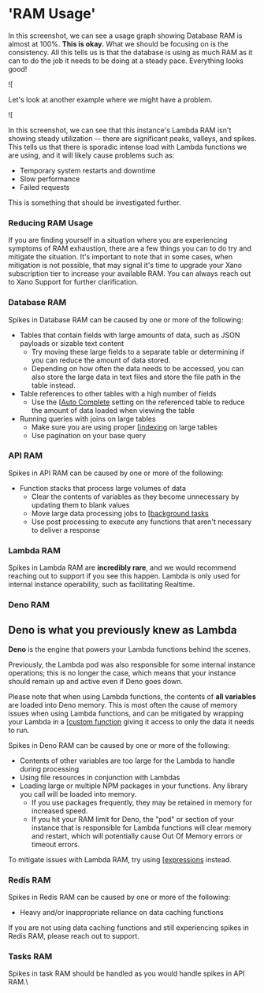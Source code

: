 # 'RAM Usage'

In this screenshot, we can see a usage graph showing Database RAM is almost at 100%. **This is okay.** What we should be focusing on is the consistency. All this tells us is that the database is using as much RAM as it can to do the job it needs to be doing at a steady pace. Everything looks good!

![[](https://files.gitbook.com/v0/b/gitbook-x-prod.appspot.com/o/spaces%2F-M8Si5XvG2QHSLi9JcVY%2Fuploads%2FJpxfXYc4Mk4iqiGa7wFc%2Fimage.png?alt=media\&token=66363a03-34a6-4b6f-9c4a-ca441a0993cf)

Let's look at another example where we might have a problem.

![[](https://files.gitbook.com/v0/b/gitbook-x-prod.appspot.com/o/spaces%2F-M8Si5XvG2QHSLi9JcVY%2Fuploads%2FSVKWvQg8qjoYLskZyUCo%2Fimage.png?alt=media\&token=0373aa27-8ec2-4446-b69d-8e3997a8cfa4)

In this screenshot, we can see that this instance's Lambda RAM isn't showing steady utilization -- there are significant peaks, valleys, and spikes. This tells us that there is sporadic intense load with Lambda functions we are using, and it will likely cause problems such as:

* Temporary system restarts and downtime
* Slow performance
* Failed requests

This is something that should be investigated further.

### Reducing RAM Usage <a href="#reducing-ram-usage" id="reducing-ram-usage"></a>

If you are finding yourself in a situation where you are experiencing symptoms of RAM exhaustion, there are a few things you can to do try and mitigate the situation. It's important to note that in some cases, when mitigation is not possible, that may signal it's time to upgrade your Xano subscription tier to increase your available RAM. You can always reach out to Xano Support for further clarification.

### **Database RAM**

Spikes in Database RAM can be caused by one or more of the following:

* Tables that contain fields with large amounts of data, such as JSON payloads or sizable text content
  * Try moving these large fields to a separate table or determining if you can reduce the amount of data stored.
  * Depending on how often the data needs to be accessed, you can also store the large data in text files and store the file path in the table instead.
* Table references to other tables with a high number of fields
  * Use the [[Auto Complete](../../the-database/database-basics/relationships.md#auto-complete) setting on the referenced table to reduce the amount of data loaded when viewing the table
* Running queries with joins on large tables
  * Make sure you are using proper [[indexing](../../the-database/database-performance-and-maintenance/indexing.mdx) on large tables
  * Use pagination on your base query

### **API RAM**

Spikes in API RAM can be caused by one or more of the following:

* Function stacks that process large volumes of data
  * Clear the contents of variables as they become unnecessary by updating them to blank values
  * Move large data processing jobs to [[background tasks](../../the-function-stack/building-with-visual-development/background-tasks.mdx)​
  * Use post processing to execute any functions that aren't necessary to deliver a response

### **Lambda RAM**

Spikes in Lambda RAM are **incredibly rare**, and we would recommend reaching out to support if you see this happen. Lambda is only used for internal instance operability, such as facilitating Realtime.

### **Deno RAM**&#x20;

<Success>

## Deno is what you previously knew as Lambda

**Deno** is the engine that powers your Lambda functions behind the scenes.

Previously, the Lambda pod was also responsible for some internal instance operations; this is no longer the case, which means that your instance should remain up and active even if Deno goes down.

</Success>

Please note that when using Lambda functions, the contents of **all variables** are loaded into Deno memory. This is most often the cause of memory issues when using Lambda functions, and can be mitigated by wrapping your Lambda in a [[custom function](../../the-function-stack/building-with-visual-development/custom-functions/) giving it access to only the data it needs to run.

Spikes in Deno RAM can be caused by one or more of the following:

* Contents of other variables are too large for the Lambda to handle during processing
* Using file resources in conjunction with Lambdas
* Loading large or multiple NPM packages in your functions. Any library you call will be loaded into memory.
  * If you use packages frequently, they may be retained in memory for increased speed.
  * If you hit your RAM limit for Deno, the "pod" or section of your instance that is responsible for Lambda functions will clear memory and restart, which will potentially cause Out Of Memory errors or timeout errors.

To mitigate issues with Lambda RAM, try using [[expressions](../../the-function-stack/data-types/expression.mdx) instead.

### **Redis RAM**

Spikes in Redis RAM can be caused by one or more of the following:

* Heavy and/or inappropriate reliance on data caching functions

If you are not using data caching functions and still experiencing spikes in Redis RAM, please reach out to support.

### **Tasks RAM**

Spikes in task RAM should be handled as you would handle spikes in API RAM.\